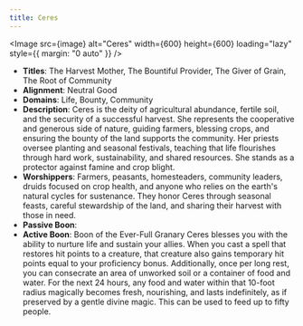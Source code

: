 ```yaml
---
title: Ceres
---
```



<Image src={image} alt="Ceres" width={600} height={600} loading="lazy" style={{ margin: "0 auto" }} />

- **Titles**: The Harvest Mother, The Bountiful Provider, The Giver of Grain, The Root of Community
- **Alignment**: Neutral Good
- **Domains**: Life, Bounty, Community
- **Description**: Ceres is the deity of agricultural abundance, fertile soil, and the security of a successful harvest. She represents the cooperative and generous side of nature, guiding farmers, blessing crops, and ensuring the bounty of the land supports the community. Her priests oversee planting and seasonal festivals, teaching that life flourishes through hard work, sustainability, and shared resources. She stands as a protector against famine and crop blight.
- **Worshippers**: Farmers, peasants, homesteaders, community leaders, druids focused on crop health, and anyone who relies on the earth's natural cycles for sustenance. They honor Ceres through seasonal feasts, careful stewardship of the land, and sharing their harvest with those in need.
- **Passive Boon**:
- **Active Boon**: Boon of the Ever-Full Granary Ceres blesses you with the ability to nurture life and sustain your allies. When you cast a spell that restores hit points to a creature, that creature also gains temporary hit points equal to your proficiency bonus. Additionally, once per long rest, you can consecrate an area of unworked soil or a container of food and water. For the next 24 hours, any food and water within that 10-foot radius magically becomes fresh, nourishing, and lasts indefinitely, as if preserved by a gentle divine magic. This can be used to feed up to fifty people.
